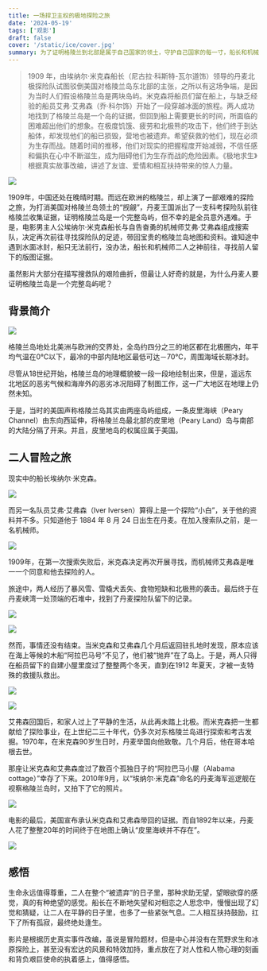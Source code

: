 ```yaml
---
title: 一场捍卫主权的极地探险之旅
date: '2024-05-19'
tags: ['观影']
draft: false 
cover: '/static/ice/cover.jpg'
summary: 为了证明格陵兰到北部是属于自己国家的领土，守护自己国家的每一寸，船长和机械工两人勇闯极低深处，找到格陵兰岛并非分割的二岛，而是一个整体的证据。面对极度饥饿、疲劳以及北极熊的多次攻击，甚至船毁，营地被遗弃，他们在北极苦等近三载，船长出现幻觉，二人极度拉扯的情况下，终于在极度绝望的时候，迎来了转机。在整个历程中，二人没有失去希望，在友情、爱情和相互扶持中，希望拯救了他们，同时二人也最终收获了此次探险的价值，回到了祖国，迎来了爱情和事业的成功。
---
```


> 1909 年，由埃纳尔·米克森船长（尼古拉·科斯特-瓦尔道饰）领导的丹麦北极探险队试图驳倒美国对格陵兰岛东北部的主张，之所以有这场争端，是因为当时人们假设格陵兰岛是两块岛屿。米克森将船员们留在船上，与缺乏经验的船员艾弗·艾弗森（乔·科尔饰）开始了一段穿越冰面的旅程。两人成功地找到了格陵兰岛是一个岛的证据，但回到船上需要更长的时间，所面临的困难超出他们的想象。在极度饥饿、疲劳和北极熊的攻击下，他们终于到达船体，却发现他们的船已损毁，营地也被遗弃。希望获救的他们，现在必须为生存而战。随着时间的推移，他们对现实的把握程度开始减弱，不信任感和偏执在心中不断滋生，成为阻碍他们为生存而战的危险因素。《极地求生》根据真实故事改编，讲述了友谊、爱情和相互扶持带来的惊人力量。

![](/static/ice/727.jpg) 

1909年，中国还处在晚晴时期。而远在欧洲的格陵兰，却上演了一部艰难的探险之旅，为打消美国对格陵兰岛领土的“觊觎”，丹麦王国派出了一支科考探险队前往格陵兰收集证据，证明格陵兰岛是一个完整岛屿，但不幸的是全员意外遇难。于是，电影男主人公埃纳尔·米克森船长与自告奋勇的机械师艾弗·艾弗森组成搜索队，决定再次前往寻找探险队的足迹，带回宝贵的格陵兰岛地图和资料。谁知途中遇到水面冰封，船只无法前行，没办法，船长和机械师二人之神前往，寻找前人留下的版图证据。

虽然影片大部分在描写搜救队的艰险曲折，但最让人好奇的就是，为什么丹麦人要证明格陵兰岛是一个完整岛屿呢？

## 背景简介

![](/static/ice/p2868951128.jpg) 

格陵兰岛地处北美洲与欧洲的交界处，全岛约四分之三的地区都在北极圈内，年平均气温在0℃以下，最冷的中部内陆地区最低可达－70℃，周围海域长期冰封。

尽管从18世纪开始，格陵兰岛的地理概貌被一段一段地绘制出来，但是，遥远东北地区的恶劣气候和海岸外的恶劣冰况阻碍了制图工作，这一广大地区在地理上仍然未知。

于是，当时的美国声称格陵兰岛其实由两座岛屿组成，一条皮里海峡（Peary Channel）由东向西延伸，将格陵兰岛最北部的皮里地（Peary Land）岛与南部的大陆分隔了开来。并且，皮里地岛的权属应属于美国。

## 二人冒险之旅

现实中的船长埃纳尔·米克森。

![](/static/ice/864.jpg) 

而另一名队员艾弗·艾弗森（Iver Iversen）算得上是一个探险“小白”，关于他的资料并不多。只知道他于 1884 年 8 月 24 日出生在丹麦。在加入搜索队之前，是一名机械师。

![](/static/ice/52.png) 

1909年，在第一次搜索失败后，米克森决定再次开展寻找，而机械师艾弗森是唯一一个同意和他去探险的人。

旅途中，两人经历了暴风雪、雪橇犬丢失、食物短缺和北极熊的袭击。最后终于在丹麦峡湾一处顶端的石堆中，找到了丹麦探险队留下的记录。

![](/static/ice/p2872139589.jpg) 

![](/static/ice/p2872139587.jpg) 

然而，事情还没有结束。当米克森和艾弗森几个月后返回驻扎地时发现，原本应该在海上等候的木船“阿拉巴马号”不见了，他们被“抛弃”在了岛上。于是，两人只得在船员留下的自建小屋里度过了整整两个冬天，直到在1912 年夏天，才被一支特殊的救援队救出。

![](/static/ice/111.jpg) 

![](/static/ice/p2847231265.jpg) 

艾弗森回国后，和家人过上了平静的生活，从此再未踏上北极。而米克森把一生都献给了探险事业，在上世纪二三十年代，仍多次对东格陵兰岛进行探索和考古发掘。1970年，在米克森90岁生日时，丹麦举国向他致敬。几个月后，他在哥本哈根去世。

那座让米克森和艾弗森度过了数百个孤独日子的“阿拉巴马小屋（Alabama cottage）”幸存了下来。2010年9月，以“埃纳尔·米克森”命名的丹麦海军巡逻舰在视察格陵兰岛时，又拍下了它的照片。

![](/static/ice/96.jpeg) 

电影的最后，美国宣布承认米克森和艾弗森带回的证据。而自1892年以来，丹麦人花了整整20年的时间终于在地图上确认“皮里海峡并不存在”。

![](/static/ice/605.png) 

## 感悟

生命永远值得尊重，二人在整个“被遗弃”的日子里，那种求助无望，望眼欲穿的感觉，真的有种绝望的感觉。船长在不断地失望和对相恋之人思念中，慢慢出现了幻觉和猜疑，让二人在平静的日子里，也多了一些紧张气息。二人相互扶持鼓励，扛下了所有孤寂，最终绝处逢生。

影片是根据历史真实事件改编，虽说是冒险题材，但是中心并没有在荒野求生和冰原探险上，甚至没有宏达的风景和特效加持，重点放在了对人性和人物心理的刻画和背负艰巨使命的执着感上，值得感悟。